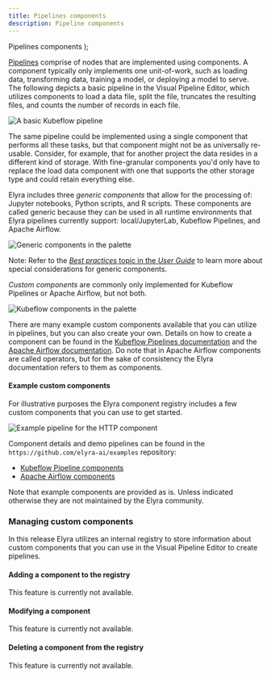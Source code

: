 ```yaml
---
title: Pipelines components
description: Pipeline components
---
```


  <span>
    Pipelines components
  </span>
);

<PageDescription>

[Pipelines](pipelines.md) comprise of nodes that are implemented using components. A component typically only implements one unit-of-work, such as loading data, transforming data, training a model, or deploying a model to serve. The following depicts a basic pipeline in the Visual Pipeline Editor, which utilizes components to load a data file, split the file, truncates the resulting files, and counts the number of records in each file.

</PageDescription>

![A basic Kubeflow pipeline](../images/ai/kubeflow-pipeline.png)

The same pipeline could be implemented using a single component that performs all these tasks, but that component might not be as universally re-usable. Consider, for example, that for another project the data resides in a different kind of storage. With fine-granular components you'd only have to replace the load data component with one that supports the other storage type and could retain everything else. 

Elyra includes three _generic components_ that allow for the processing of: Jupyter notebooks, Python scripts, and R scripts. These components are called generic because they can be used in all runtime environments that Elyra pipelines currently support: local/JupyterLab, Kubeflow Pipelines, and Apache Airflow.

![Generic components in the palette](../images/ai/generic-components-in-palette.png)

Note: Refer to the [_Best practices_ topic in the _User Guide_](best-practices-file-based-nodes.md) to learn more about special considerations for generic components.

_Custom components_ are commonly only implemented for Kubeflow Pipelines or Apache Airflow, but not both.

![Kubeflow components in the palette](../images/ai/custom-kubeflow-components-in-palette.png)

There are many example custom components available that you can utilize in pipelines, but you can also create your own. Details on how to create a component can be found in the [Kubeflow Pipelines documentation](https://www.kubeflow.org/docs/components/pipelines/sdk/component-development/) and the [Apache Airflow documentation](https://airflow.apache.org/docs/apache-airflow/stable/concepts/operators.html). Do note that in Apache Airflow components are called operators, but for the sake of consistency the Elyra documentation refers to them as components.

#### Example custom components

For illustrative purposes the Elyra component registry includes a few custom components that you can use to get started. 

![Example pipeline for the HTTP component](../images/ai/example-components-pipeline.png)

Component details and demo pipelines can be found in the `https://github.com/elyra-ai/examples` repository:
- [Kubeflow Pipeline components](https://github.com/elyra-ai/examples/tree/main/pipelines/kubeflow_pipelines_component_examples)
- [Apache Airflow components](https://github.com/elyra-ai/examples/tree/main/pipelines/airflow_component_examples)

Note that example components are provided as is. Unless indicated otherwise they are not maintained by the Elyra community.

### Managing custom components

In this release Elyra utilizes an internal registry to store information about custom components that you can use in the Visual Pipeline Editor to create pipelines.

#### Adding a component to the registry

This feature is currently not available.

#### Modifying a component

This feature is currently not available.

#### Deleting a component from the registry

This feature is currently not available.
